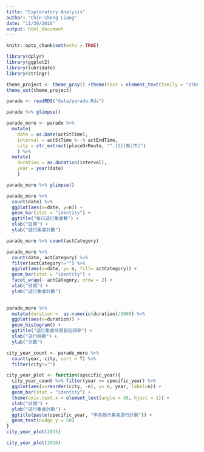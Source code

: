 ```yaml
---
title: "Exploratory Analysis"
author: "Chin-Cheng Liang"
date: "11/30/2016"
output: html_document
---
```


```r
knitr::opts_chunk$set(echo = TRUE)
```

```r
library(dplyr)
library(ggplot2)
library(lubridate)
library(stringr)

theme_project <- theme_gray() +theme(text = element_text(family = "STHeiti"))
theme_set(theme_project)
```


```r
parade <- readRDS("data/parade.Rds")
```

```r
parade %>% glimpse()
```

```r
parade_more <- parade %>%
  mutate(
    date = as.Date(actStTime),
    interval = actStTime %--% actEndTime,
    city = str_extract(placeOrRoute, "^.{2}[縣|市]")
    ) %>%
  mutate(
    duration = as.duration(interval),
    year = year(date)
    )

parade_more %>% glimpse()
```


```r
parade_more %>%
  count(date) %>%
  ggplot(aes(x=date, y=n)) +
  geom_bar(stat = "identity") +
  ggtitle("每日遊行集會數") +
  xlab("日期") +
  ylab("遊行集會計數")
```

```r
parade_more %>% count(actCategory)
```

```r
parade_more %>%
  count(date, actCategory) %>%
  filter(actCategory!="") %>%
  ggplot(aes(x=date, y= n, fill= actCategory)) +
  geom_bar(stat = "identity") +
  facet_wrap(~ actCategory, nrow = 2) +
  xlab("日期") +
  ylab("遊行集會計數")
  
```


```r
parade_more %>% 
  mutate(duration =  as.numeric(duration)/3600) %>%
  ggplot(aes(x=duration)) +
  geom_histogram() +
  ggtitle("遊行集會時間長短頻率") +
  xlab("遊行時數") +
  ylab("次數")
```

```r
city_year_count <- parade_more %>%
  count(year, city, sort = T) %>%
  filter(city!="")

city_year_plot <- function(specific_year){
  city_year_count %>% filter(year == specific_year) %>%
  ggplot(aes(x=reorder(city, -n), y= n, year, label=n)) +
  geom_bar(stat = "identity") +
  theme(axis.text.x = element_text(angle = 45, hjust = 1)) +
  xlab("日期") +
  ylab("遊行集會計數") +
  ggtitle(paste(specific_year, "年各縣市集會遊行計數")) +
  geom_text(nudge_y = 50)
}
city_year_plot(2015)
```

```r
city_year_plot(2016)
```

